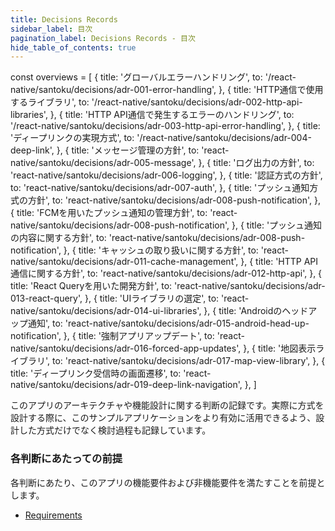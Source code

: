 ```yaml
---
title: Decisions Records
sidebar_label: 目次
pagination_label: Decisions Records - 目次
hide_table_of_contents: true
---
```


<!-- textlint-disable ja-technical-writing/sentence-length,ja-technical-writing/max-comma,ja-spacing/ja-no-space-around-parentheses,jtf-style/3.3.かっこ類と隣接する文字の間のスペースの有無,ja-technical-writing/ja-no-mixed-period,ja-technical-writing/no-unmatched-pair,ja-technical-writing/no-doubled-joshi -->

const overviews = [
  {
    title: 'グローバルエラーハンドリング',
    to: '/react-native/santoku/decisions/adr-001-error-handling',
  },
  {
    title: 'HTTP通信で使用するライブラリ',
    to: '/react-native/santoku/decisions/adr-002-http-api-libraries',
  },
  {
    title: 'HTTP API通信で発生するエラーのハンドリング',
    to: '/react-native/santoku/decisions/adr-003-http-api-error-handling',
  },
  {
    title: 'ディープリンクの実現方式',
    to: '/react-native/santoku/decisions/adr-004-deep-link',
  },
  {
    title: 'メッセージ管理の方針',
    to: 'react-native/santoku/decisions/adr-005-message',
  },
  {
    title: 'ログ出力の方針',
    to: 'react-native/santoku/decisions/adr-006-logging',
  },
  {
    title: '認証方式の方針',
    to: 'react-native/santoku/decisions/adr-007-auth',
  },
  {
    title: 'プッシュ通知方式の方針',
    to: 'react-native/santoku/decisions/adr-008-push-notification',
  },
  {
    title: 'FCMを用いたプッシュ通知の管理方針',
    to: 'react-native/santoku/decisions/adr-008-push-notification',
  },
  {
    title: 'プッシュ通知の内容に関する方針',
    to: 'react-native/santoku/decisions/adr-008-push-notification',
  },
  {
    title: 'キャッシュの取り扱いに関する方針',
    to: 'react-native/santoku/decisions/adr-011-cache-management',
  },
  {
    title: 'HTTP API通信に関する方針',
    to: 'react-native/santoku/decisions/adr-012-http-api',
  },
  {
    title: 'React Queryを用いた開発方針',
    to: 'react-native/santoku/decisions/adr-013-react-query',
  },
  {
    title: 'UIライブラリの選定',
    to: 'react-native/santoku/decisions/adr-014-ui-libraries',
  },
  {
    title: 'Androidのヘッドアップ通知',
    to: 'react-native/santoku/decisions/adr-015-android-head-up-notification',
  },
  {
    title: '強制アプリアップデート',
    to: 'react-native/santoku/decisions/adr-016-forced-app-updates',
  },
  {
    title: '地図表示ライブラリ',
    to: 'react-native/santoku/decisions/adr-017-map-view-library',
  },
  {
    title: 'ディープリンク受信時の画面遷移',
    to: 'react-native/santoku/decisions/adr-019-deep-link-navigation',
  },
]

このアプリのアーキテクチャや機能設計に関する判断の記録です。実際に方式を設計する際に、このサンプルアプリケーションをより有効に活用できるよう、設計した方式だけでなく検討過程も記録しています。

### 各判断にあたっての前提

各判断にあたり、このアプリの機能要件および非機能要件を満たすことを前提とします。

- [Requirements](./requirements.mdx)

<PageList overviews={overviews} colSize={12} />

<!-- textlint-enable ja-technical-writing/sentence-length,ja-technical-writing/max-comma,ja-spacing/ja-no-space-around-parentheses,jtf-style/3.3.かっこ類と隣接する文字の間のスペースの有無,ja-technical-writing/ja-no-mixed-period,ja-technical-writing/no-unmatched-pair,ja-technical-writing/no-doubled-joshi -->
